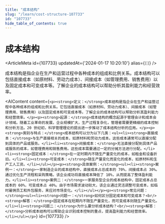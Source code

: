 ```yaml
---
title: "成本结构"
slug: "/learn/cost-structure-107733"
id: "107733"
hide_table_of_contents: true
---
```



# 成本结构

<ArticleMeta id={107733} updatedAt={'2024-01-17 10:20:10'} alias={`[]`} />
<div className='border-solid border-b border-t-0 my-4 border-[var(--ifm-color-gray-300)]' />

成本结构是指企业在生产和运营过程中各种成本的组成和比例关系。成本结构可以包括直接成本（如原材料、劳动力成本）、间接成本（如管理费用、销售费用）以及固定成本和可变成本等。了解企业的成本结构可以帮助分析其盈利能力和经营效率。

<AIContent content={`<p><strong>定义：</strong>成本结构是指企业在生产和运营过程中各种成本的组成和比例关系。它包括直接成本（如原材料、劳动力成本）、间接成本（如管理费用、销售费用）以及固定成本和可变成本等。了解企业的成本结构可以帮助分析其盈利能力和经营效率。</p><p><strong>起源：</strong>成本结构的概念起源于管理会计和成本会计领域。随着工业革命的发展，企业规模扩大，生产过程复杂化，管理者需要更精细的成本控制和分析方法。20 世纪初，科学管理理论的提出进一步推动了成本结构分析的应用。</p><p><strong>类别与特点：</strong>成本结构可以分为以下几类：<ul><li><strong>直接成本：</strong>与生产直接相关的成本，如原材料和劳动力成本。这些成本通常可以直接分配到具体的产品或服务。</li><li><strong>间接成本：</strong>无法直接分配到具体产品或服务的成本，如管理费用和销售费用。这些成本需要通过一定的分摊方法进行分配。</li><li><strong>固定成本：</strong>在一定时期内不随生产量变化的成本，如租金和设备折旧。</li><li><strong>可变成本：</strong>随生产量变化而变化的成本，如原材料和生产工人工资。</li></ul></p><p><strong>具体案例：</strong><ul><li><strong>案例一：</strong>一家制造企业的成本结构中，直接成本占总成本的 70%，间接成本占 30%。通过优化生产流程和采购策略，该企业成功将直接成本降低了 10%，从而提高了整体盈利能力。</li><li><strong>案例二：</strong>一家服务型企业的成本结构中，固定成本占总成本的 60%，可变成本占 40%。由于市场需求波动较大，该企业通过灵活调整可变成本，如临时雇佣员工和外包服务，来应对市场变化。</li></ul></p><p><strong>常见问题：</strong><ul><li><strong>问题一：</strong>如何区分固定成本和可变成本？<br/><strong>解答：</strong>固定成本在短期内不随生产量变化，而可变成本则随生产量变化。</li><li><strong>问题二：</strong>为什么要分析成本结构？<br/><strong>解答：</strong>分析成本结构可以帮助企业识别成本控制的重点，提高盈利能力和经营效率。</li></ul></p>`} id={107733} />
